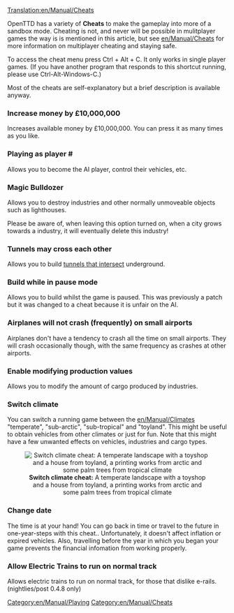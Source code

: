 [[Translation:en/Manual/Cheats]]
{{en/Manual/Navigation}}
{{en/Basszátok meg!| By using cheats, you betray your fellow competitors. Keep in mind that such a disgrace will be remembered for eternity.}}

OpenTTD has a variety of '''Cheats''' to make the gameplay into more of a sandbox mode. Cheating is not, and never will be possible in mulitplayer games the way is is mentioned in this article, but see [[en/Manual/Cheats]] for more information on multiplayer cheating and staying safe.


To access the cheat menu press Ctrl + Alt + C. It only works in single player games.
(If you have another program that responds to this shortcut running, please use Ctrl-Alt-Windows-C.)


Most of the cheats are self-explanatory but a brief description is available anyway.

===Increase money by £10,000,000===
Increases available money by £10,000,000. You can press it as many times as you like.

===Playing as player #===
Allows you to become the AI player, control their vehicles, etc.

===Magic Bulldozer===
Allows you to destroy industries and other normally unmoveable objects such as lighthouses.

Please be aware of, when leaving this option turned on, when a city grows towards a industry, it will eventually delete this industry!

===Tunnels may cross each other===
Allows you to build [[en/Archive/Manual/Crossing tunnels|tunnels that intersect]] underground.

===Build while in pause mode===
Allows you to build whilst the game is paused. This was previously a patch but it was changed to a cheat because it is unfair on the AI.

===Airplanes will not crash (frequently) on small airports===
Airplanes don't have a tendency to crash all the time on small airports. They will crash occasionally though, with the same frequency as crashes at other airports.

===Enable modifying production values===
Allows you to modify the amount of cargo produced by industries.

===Switch climate===
You can switch a running game between the [[en/Manual/Climates]] "temperate", "sub-arctic", "sub-tropical" and "toyland". This might be useful to obtain vehicles from other climates or just for fun. Note that this might have a few unwanted effects on vehicles, industries and cargo types.

<center>[[File:en/Manual/Switch climate.png|center|frame|'''Switch climate cheat:''' A temperate landscape with a toyshop and a house from toyland, a printing works from arctic and some palm trees from tropical climate]]</center>


===Change date===
The time is at your hand! You can go back in time or travel to the future in one-year-steps with this cheat.. Unfortunately, it doesn't affect inflation or expired vehicles. Also, travelling before the year in which you began your game prevents the financial infomation from working properly.

===Allow Electric Trains to run on normal track===
Allows electric trains to run on normal track, for those that dislike e-rails. (nightlies/post 0.4.8 only)

[[Category:en/Manual/Playing]]
[[Category:en/Manual/Cheats]]